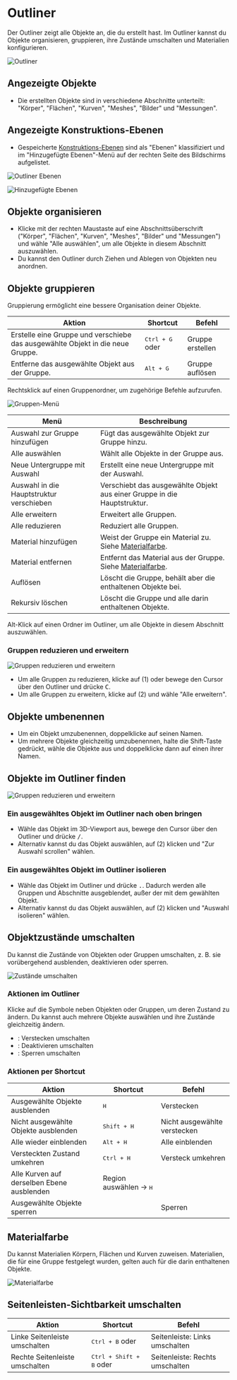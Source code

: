 
# Outliner

Der Outliner zeigt alle Objekte an, die du erstellt hast. Im Outliner kannst du Objekte organisieren, gruppieren, ihre Zustände umschalten und Materialien konfigurieren.

![Outliner](/img/outliner-001.png)

## Angezeigte Objekte

- Die erstellten Objekte sind in verschiedene Abschnitte unterteilt: "Körper", "Flächen", "Kurven", "Meshes", "Bilder" und "Messungen".

## Angezeigte Konstruktions-Ebenen

- Gespeicherte [Konstruktions-Ebenen](/construction-plane) sind als "Ebenen" klassifiziert und im "Hinzugefügte Ebenen"-Menü auf der rechten Seite des Bildschirms aufgelistet.

![Outliner Ebenen](/img/construction-plane-saved.png)   

![Hinzugefügte Ebenen](/img/construction-plane-menu.png)   

## Objekte organisieren

- Klicke mit der rechten Maustaste auf eine Abschnittsüberschrift ("Körper", "Flächen", "Kurven", "Meshes", "Bilder" und "Messungen") und wähle "Alle auswählen", um alle Objekte in diesem Abschnitt auszuwählen.
- Du kannst den Outliner durch Ziehen und Ablegen von Objekten neu anordnen.

## Objekte gruppieren

Gruppierung ermöglicht eine bessere Organisation deiner Objekte.

| Aktion | Shortcut | Befehl |
| --------------------------- | ------------------------------- | ------------------ |
| Erstelle eine Gruppe und verschiebe das ausgewählte Objekt in die neue Gruppe. | <kbd>Ctrl + G</kbd> oder <ButtonIcon type="outliner-gruop-icon" /> | Gruppe erstellen |
| Entferne das ausgewählte Objekt aus der Gruppe. | <kbd>Alt + G</kbd> | Gruppe auflösen |

Rechtsklick auf einen Gruppenordner, um zugehörige Befehle aufzurufen.

![Gruppen-Menü](/img/outliner-group-objects-menu.png)

| Menü | Beschreibung |
| -------------------------------- | ------------------------------------------------------------- |
| Auswahl zur Gruppe hinzufügen | Fügt das ausgewählte Objekt zur Gruppe hinzu. |
| Alle auswählen | Wählt alle Objekte in der Gruppe aus. |
| Neue Untergruppe mit Auswahl | Erstellt eine neue Untergruppe mit der Auswahl. |
| Auswahl in die Hauptstruktur verschieben | Verschiebt das ausgewählte Objekt aus einer Gruppe in die Hauptstruktur. |
| Alle erweitern | Erweitert alle Gruppen. |
| Alle reduzieren | Reduziert alle Gruppen. |
| Material hinzufügen | Weist der Gruppe ein Material zu. Siehe [Materialfarbe](#materialfarbe). |
| Material entfernen | Entfernt das Material aus der Gruppe. Siehe [Materialfarbe](#materialfarbe). |
| Auflösen | Löscht die Gruppe, behält aber die enthaltenen Objekte bei. |
| Rekursiv löschen | Löscht die Gruppe und alle darin enthaltenen Objekte. |

Alt-Klick auf einen Ordner im Outliner, um alle Objekte in diesem Abschnitt auszuwählen.

### Gruppen reduzieren und erweitern

![Gruppen reduzieren und erweitern](/img/outliner-collapse-expand.png)

- Um alle Gruppen zu reduzieren, klicke auf (1) oder bewege den Cursor über den Outliner und drücke <kbd>C</kbd>.
- Um alle Gruppen zu erweitern, klicke auf (2) und wähle "Alle erweitern".

## Objekte umbenennen

- Um ein Objekt umzubenennen, doppelklicke auf seinen Namen.
- Um mehrere Objekte gleichzeitig umzubenennen, halte die Shift-Taste gedrückt, wähle die Objekte aus und doppelklicke dann auf einen ihrer Namen.

## Objekte im Outliner finden

![Gruppen reduzieren und erweitern](/img/outliner-collapse-expand.png)

### Ein ausgewähltes Objekt im Outliner nach oben bringen

- Wähle das Objekt im 3D-Viewport aus, bewege den Cursor über den Outliner und drücke <kbd>/</kbd>.
- Alternativ kannst du das Objekt auswählen, auf (2) klicken und "Zur Auswahl scrollen" wählen.

### Ein ausgewähltes Objekt im Outliner isolieren

- Wähle das Objekt im Outliner und drücke <kbd>.</kbd>. Dadurch werden alle Gruppen und Abschnitte ausgeblendet, außer der mit dem gewählten Objekt.
- Alternativ kannst du das Objekt auswählen, auf (2) klicken und "Auswahl isolieren" wählen.

## Objektzustände umschalten

Du kannst die Zustände von Objekten oder Gruppen umschalten, z. B. sie vorübergehend ausblenden, deaktivieren oder sperren.

![Zustände umschalten](/img/toggle-object-states.png)

### Aktionen im Outliner

Klicke auf die Symbole neben Objekten oder Gruppen, um deren Zustand zu ändern. Du kannst auch mehrere Objekte auswählen und ihre Zustände gleichzeitig ändern.

- <ButtonIcon type="button-outliner-hide" double="true" />: Verstecken umschalten
- <ButtonIcon type="button-outliner-disable" double="true" /> : Deaktivieren umschalten
- <ButtonIcon type="button-outliner-disable-selection" double="true"  /> : Sperren umschalten

### Aktionen per Shortcut

| Aktion | Shortcut | Befehl |
| ---------------------------- | ---------------- | ---------------- |
| Ausgewählte Objekte ausblenden | <kbd>H</kbd> | Verstecken |
| Nicht ausgewählte Objekte ausblenden | <kbd>Shift + H</kbd> | Nicht ausgewählte verstecken |
| Alle wieder einblenden | <kbd>Alt + H</kbd> | Alle einblenden |
| Versteckten Zustand umkehren | <kbd>Ctrl + H</kbd> | Versteck umkehren |
| Alle Kurven auf derselben Ebene ausblenden | Region auswählen -> <kbd>H</kbd> | |
| Ausgewählte Objekte sperren | | Sperren |

## Materialfarbe

Du kannst Materialien Körpern, Flächen und Kurven zuweisen. Materialien, die für eine Gruppe festgelegt wurden, gelten auch für die darin enthaltenen Objekte.

![Materialfarbe](/img/outliner-04.png)

## Seitenleisten-Sichtbarkeit umschalten

| Aktion | Shortcut | Befehl |
| ---------------------------- | ---------------------------- | ---------------- |
| Linke Seitenleiste umschalten | <kbd>Ctrl + B</kbd> oder <ButtonIcon type="button-left-sidebar-toggle" /> | Seitenleiste: Links umschalten |
| Rechte Seitenleiste umschalten | <kbd>Ctrl + Shift + B</kbd> oder <ButtonIcon type="button-right-sidebar-toggle" /> | Seitenleiste: Rechts umschalten |
